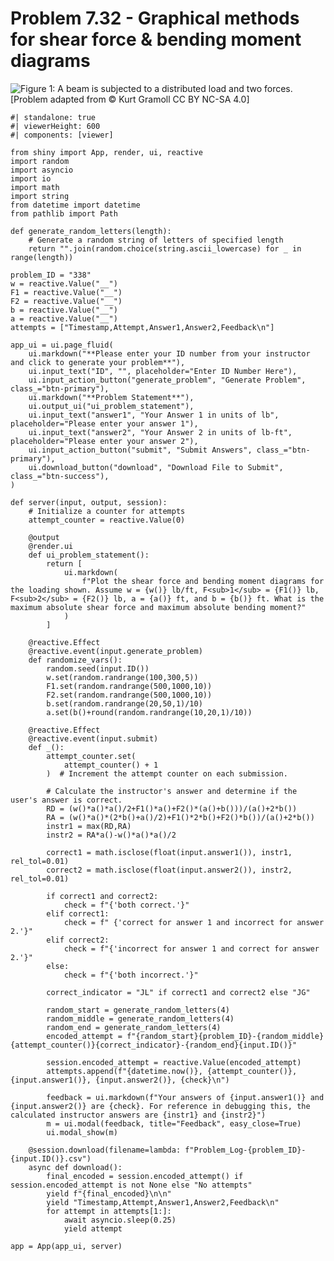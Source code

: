 # Problem 7.32 - Graphical methods for shear force & bending moment diagrams  {.unnumbered}

![Figure 1: A beam is subjected to a distributed load and two forces. ](images/338.png){fig-alt="A beam of length a+2b is subjected to a distributed load, and two forces. The distributed load, w, occurs over a length of a from the left end. The first force, F1, occurs a distance of a from the left end of the beam. The second force, F2, occurs a distance of a+b from the left end of the beam."}
\[Problem adapted from © Kurt Gramoll CC BY NC-SA 4.0\]
```shinylive-python
#| standalone: true
#| viewerHeight: 600
#| components: [viewer]

from shiny import App, render, ui, reactive
import random
import asyncio
import io
import math
import string
from datetime import datetime
from pathlib import Path

def generate_random_letters(length):
    # Generate a random string of letters of specified length
    return "".join(random.choice(string.ascii_lowercase) for _ in range(length))

problem_ID = "338"
w = reactive.Value("__")
F1 = reactive.Value("__")
F2 = reactive.Value("__")
b = reactive.Value("__")
a = reactive.Value("__")
attempts = ["Timestamp,Attempt,Answer1,Answer2,Feedback\n"]

app_ui = ui.page_fluid(
    ui.markdown("**Please enter your ID number from your instructor and click to generate your problem**"),
    ui.input_text("ID", "", placeholder="Enter ID Number Here"),
    ui.input_action_button("generate_problem", "Generate Problem", class_="btn-primary"),
    ui.markdown("**Problem Statement**"),
    ui.output_ui("ui_problem_statement"),
    ui.input_text("answer1", "Your Answer 1 in units of lb", placeholder="Please enter your answer 1"),
    ui.input_text("answer2", "Your Answer 2 in units of lb-ft", placeholder="Please enter your answer 2"),
    ui.input_action_button("submit", "Submit Answers", class_="btn-primary"),
    ui.download_button("download", "Download File to Submit", class_="btn-success"),
)

def server(input, output, session):
    # Initialize a counter for attempts
    attempt_counter = reactive.Value(0)

    @output
    @render.ui
    def ui_problem_statement():
        return [
            ui.markdown(
                f"Plot the shear force and bending moment diagrams for the loading shown. Assume w = {w()} lb/ft, F<sub>1</sub> = {F1()} lb, F<sub>2</sub> = {F2()} lb, a = {a()} ft, and b = {b()} ft. What is the maximum absolute shear force and maximum absolute bending moment?"
            )
        ]

    @reactive.Effect
    @reactive.event(input.generate_problem)
    def randomize_vars():
        random.seed(input.ID())
        w.set(random.randrange(100,300,5))
        F1.set(random.randrange(500,1000,10))
        F2.set(random.randrange(500,1000,10))
        b.set(random.randrange(20,50,1)/10)
        a.set(b()+round(random.randrange(10,20,1)/10))
        
    @reactive.Effect
    @reactive.event(input.submit)
    def _():
        attempt_counter.set(
            attempt_counter() + 1
        )  # Increment the attempt counter on each submission.

        # Calculate the instructor's answer and determine if the user's answer is correct.
        RD = (w()*a()*a()/2+F1()*a()+F2()*(a()+b()))/(a()+2*b())
        RA = (w()*a()*(2*b()+a()/2)+F1()*2*b()+F2()*b())/(a()+2*b())
        instr1 = max(RD,RA)
        instr2 = RA*a()-w()*a()*a()/2

        correct1 = math.isclose(float(input.answer1()), instr1, rel_tol=0.01)
        correct2 = math.isclose(float(input.answer2()), instr2, rel_tol=0.01)
        
        if correct1 and correct2:
            check = f"{'both correct.'}"
        elif correct1:
            check = f" {'correct for answer 1 and incorrect for answer 2.'}"
        elif correct2:
            check = f"{'incorrect for answer 1 and correct for answer 2.'}"
        else:
            check = f"{'both incorrect.'}"
        
        correct_indicator = "JL" if correct1 and correct2 else "JG"

        random_start = generate_random_letters(4)
        random_middle = generate_random_letters(4)
        random_end = generate_random_letters(4)
        encoded_attempt = f"{random_start}{problem_ID}-{random_middle}{attempt_counter()}{correct_indicator}-{random_end}{input.ID()}"

        session.encoded_attempt = reactive.Value(encoded_attempt)
        attempts.append(f"{datetime.now()}, {attempt_counter()}, {input.answer1()}, {input.answer2()}, {check}\n")

        feedback = ui.markdown(f"Your answers of {input.answer1()} and {input.answer2()} are {check}. For reference in debugging this, the calculated instructor answers are {instr1} and {instr2}")
        m = ui.modal(feedback, title="Feedback", easy_close=True)
        ui.modal_show(m)

    @session.download(filename=lambda: f"Problem_Log-{problem_ID}-{input.ID()}.csv")
    async def download():
        final_encoded = session.encoded_attempt() if session.encoded_attempt is not None else "No attempts"
        yield f"{final_encoded}\n\n"
        yield "Timestamp,Attempt,Answer1,Answer2,Feedback\n"
        for attempt in attempts[1:]:
            await asyncio.sleep(0.25)
            yield attempt

app = App(app_ui, server)
```
